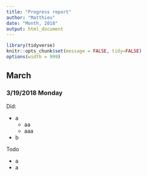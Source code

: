 ```yaml
---
title: "Progress report"
author: "Matthieu"
date: "Month, 2018"
output: html_document
---
```


```r
library(tidyverse)
knitr::opts_chunk$set(message = FALSE, tidy=FALSE)
options(width = 999)
```



## March

###  3/19/2018 Monday

Did:

* a
    + aa
    + aaa
* b

Todo

* a
* a

